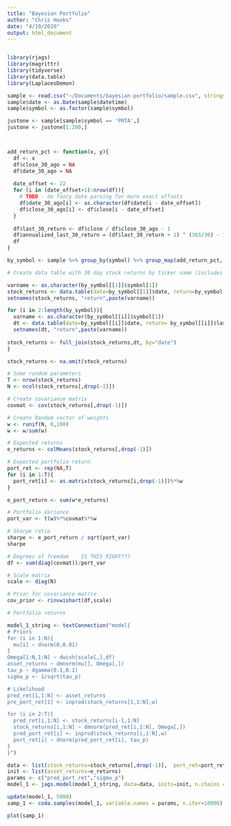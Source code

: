 ```yaml
---
title: "Bayesian Portfolio"
author: "Chris Hooks"
date: "4/19/2020"
output: html_document
---
```


```r

```

```r
library(rjags)
library(magrittr)
library(tidyverse)
library(data.table)
library(LaplacesDemon)
```

```r
sample <- read.csv("~/Documents/bayesian-portfolio/sample.csv", stringsAsFactors = FALSE)
sample$date <- as.Date(sample$datetime)
sample$symbol <- as.factor(sample$symbol)

justone <- sample[sample$symbol == 'PRTA',]
justone <- justone[1:200,]



add_return_pct <- function(x, y){
  df <- x
  df$close_30_ago = NA
  df$date_30_ago = NA
  
  date_offset <- 22
  for (i in (date_offset+1):nrow(df)){
    # TODO - do fancy date parsing for more exact offsets
    df$date_30_ago[i] <- as.character(df$date[i - date_offset])
    df$close_30_ago[i] <- df$close[i - date_offset]
  }
  
  df$last_30_return <- df$close / df$close_30_ago - 1
  df$annualized_last_30_return = (df$last_30_return + 1) ^ (365/30) - 1
  df
}

by_symbol <- sample %>% group_by(symbol) %>% group_map(add_return_pct, keep = TRUE)
```

```r
# Create data table with 30 day stock returns by ticker name (includes date)

varname <- as.character(by_symbol[[1]]$symbol[1])
stock_returns <- data.table(date=by_symbol[[1]]$date, return=by_symbol[[1]]$last_30_return)
setnames(stock_returns, "return",paste(varname))

for (i in 2:length(by_symbol)){
  varname <- as.character(by_symbol[[i]]$symbol[1])
  dt <- data.table(date=by_symbol[[i]]$date, return= by_symbol[[i]]$last_30_return)
  setnames(dt, "return",paste(varname))
  
stock_returns <- full_join(stock_returns,dt, by="date")
}

stock_returns <- na.omit(stock_returns)
```

```r
# Some random parameters
T <- nrow(stock_returns)
N <- ncol(stock_returns[,drop(-1)])

# Create covariance matrix
covmat <- cov(stock_returns[,drop(-1)])

# Create Random vector of weights
w <- runif(N, 0,100)
w <- w/sum(w)

# Expected returns
e_returns <- colMeans(stock_returns[,drop(-1)])

# Expected portfolio return
port_ret <- rep(NA,T)
for (i in 1:T){
  port_ret[i] <- as.matrix(stock_returns[i,drop(-1)])%*%w
}

e_port_return <- sum(w*e_returns)

# Portfolio Variance
port_var <- t(w)%*%covmat%*%w

# Sharpe ratio
sharpe <- e_port_return / sqrt(port_var)
sharpe

# Degrees of freedom    IS THIS RIGHT???
df <- sum(diag(covmat))/port_var

# Scale matrix
scale <- diag(N)

# Prior for covariance matrix
cov_prior <- rinvwishart(df,scale)
```
```r
# Portfolio returns

model_1_string <- textConnection("model{
# Priors
for (i in 1:N){
  mu[i] ~ dnorm(0,0.01)
}
Omega[1:N,1:N] ~ dwish(scale[,],df)
asset_returns ~ dmnorm(mu[], Omega[,])
tau_p ~ dgamma(0.1,0.1)
sigma_p <- 1/sqrt(tau_p)

# Likelihood
pred_ret[1,1:N] <- asset_returns
pre_port_ret[1] <- inprod(stock_returns[1,1:N],w)

for (i in 2:T){
  pred_ret[i,1:N] <- stock_returns[i-1,1:N]
  stock_returns[i,1:N] ~ dmnorm(pred_ret[i,1:N], Omega[,])
  pred_port_ret[i] <- inprod(stock_returns[i,1:N],w)
  port_ret[i] ~ dnorm(pred_port_ret[i], tau_p)
}
}")

data <- list(stock_returns=stock_returns[,drop(-1)],  port_ret=port_ret, scale=scale, w=w,df=df, T=T, N=N)
init <- list(asset_returns=e_returns)
params <- c("pred_port_ret","sigma_p")
model_1 <- jags.model(model_1_string, data=data, inits=init, n.chains = 3, quiet=TRUE)
```

```r
update(model_1, 5000)
samp_1 <- coda.samples(model_1, variable.names = params, n.iter=10000)
```

```r
plot(samp_1)
```

























